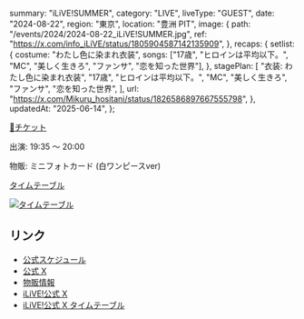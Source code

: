   summary: "iLiVE!SUMMER",
  category: "LIVE",
  liveType: "GUEST",
  date: "2024-08-22",
  region: "東京",
  location: "豊洲 PIT",
  image: {
    path: "/events/2024/2024-08-22_iLiVE!SUMMER.jpg",
    ref: "https://x.com/info_iLiVE/status/1805904587142135909",
  },
  recaps: {
    setlist: {
      costume: "わたし色に染まれ衣装",
      songs: ["17歳", "ヒロインは平均以下。", "MC", "美しく生きろ", "ファンサ", "恋を知った世界"],
    },
    stagePlan: [
      "衣装: わたし色に染まれ衣装",
      "17歳",
      "ヒロインは平均以下。",
      "MC",
      "美しく生きろ",
      "ファンサ",
      "恋を知った世界",
    ],
    url: "https://x.com/Mikuru_hositani/status/1826586897667555798",
  },
  updatedAt: "2025-06-14",
};

[🎫チケット](https://ticketdive.com/event/ilive0822)

出演: 19:35 〜 20:00

物販: ミニフォトカード (白ワンピースver)

[タイムテーブル](https://x.com/info_iLiVE/status/1819312191012483535)

[![タイムテーブル](/events/2024/2024-08-22_iLiVE!SUMMER_タイムテーブル.jpg)](/events/2024/2024-08-22_iLiVE!SUMMER_タイムテーブル.jpg)

## リンク

- [公式スケジュール](https://takanenonadeshiko.jp/events/event/ilive-summer/)
- [公式 X](https://x.com/takanenofficial/status/1806315344258355524)
- [物販情報](https://x.com/takanenofficial/status/1826237839912427741)
- [iLiVE!公式 X](https://x.com/info_iLiVE/status/1805904587142135909)
- [iLiVE!公式 X タイムテーブル](https://x.com/info_iLiVE/status/1819312191012483535)
